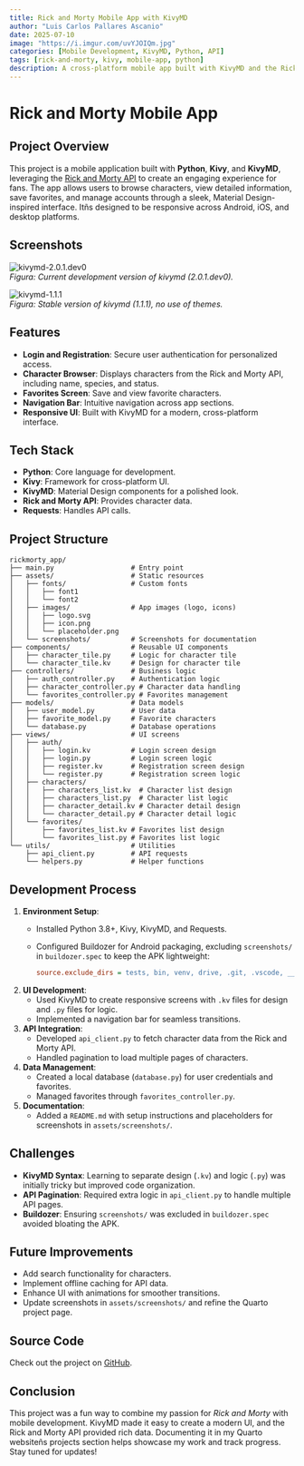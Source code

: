 ```yaml
---
title: Rick and Morty Mobile App with KivyMD
author: "Luis Carlos Pallares Ascanio"
date: 2025-07-10
image: "https://i.imgur.com/uvYJOIQm.jpg"
categories: [Mobile Development, KivyMD, Python, API]
tags: [rick-and-morty, kivy, mobile-app, python]
description: A cross-platform mobile app built with KivyMD and the Rick and Morty API, featuring character browsing, favorites, and authentication.
---
```


# Rick and Morty Mobile App

## Project Overview

This project is a mobile application built with **Python**, **Kivy**, and **KivyMD**, leveraging the [Rick and Morty API](https://rickandmortyapi.com/) to create an engaging experience for fans. The app allows users to browse characters, view detailed information, save favorites, and manage accounts through a sleek, Material Design-inspired interface. Itñs designed to be responsive across Android, iOS, and desktop platforms.

## Screenshots

![kivymd-2.0.1.dev0](https://i.imgur.com/u6i9N4G.jpeg)  
*Figura: Current development version of kivymd (2.0.1.dev0).*

![kivymd-1.1.1](https://i.imgur.com/j0AL1oc.jpeg)  
*Figura: Stable version of kivymd (1.1.1), no use of themes.*


## Features

- **Login and Registration**: Secure user authentication for personalized access.
- **Character Browser**: Displays characters from the Rick and Morty API, including name, species, and status.
- **Favorites Screen**: Save and view favorite characters.
- **Navigation Bar**: Intuitive navigation across app sections.
- **Responsive UI**: Built with KivyMD for a modern, cross-platform interface.

## Tech Stack

- **Python**: Core language for development.
- **Kivy**: Framework for cross-platform UI.
- **KivyMD**: Material Design components for a polished look.
- **Rick and Morty API**: Provides character data.
- **Requests**: Handles API calls.

## Project Structure

```
rickmorty_app/
├── main.py                   # Entry point
├── assets/                   # Static resources
│   ├── fonts/                # Custom fonts
│   │   ├── font1
│   │   └── font2
│   ├── images/               # App images (logo, icons)
│   │   ├── logo.svg
│   │   ├── icon.png
│   │   └── placeholder.png
│   └── screenshots/          # Screenshots for documentation
├── components/               # Reusable UI components
│   ├── character_tile.py     # Logic for character tile
│   └── character_tile.kv     # Design for character tile
├── controllers/              # Business logic
│   ├── auth_controller.py    # Authentication logic
│   ├── character_controller.py # Character data handling
│   └── favorites_controller.py # Favorites management
├── models/                   # Data models
│   ├── user_model.py         # User data
│   ├── favorite_model.py     # Favorite characters
│   └── database.py           # Database operations
├── views/                    # UI screens
│   ├── auth/
│   │   ├── login.kv          # Login screen design
│   │   ├── login.py          # Login screen logic
│   │   ├── register.kv       # Registration screen design
│   │   └── register.py       # Registration screen logic
│   ├── characters/
│   │   ├── characters_list.kv  # Character list design
│   │   ├── characters_list.py  # Character list logic
│   │   ├── character_detail.kv # Character detail design
│   │   └── character_detail.py # Character detail logic
│   └── favorites/
│       ├── favorites_list.kv # Favorites list design
│       └── favorites_list.py # Favorites list logic
└── utils/                    # Utilities
    ├── api_client.py         # API requests
    └── helpers.py            # Helper functions
```

## Development Process

1. **Environment Setup**:
   - Installed Python 3.8+, Kivy, KivyMD, and Requests.
   - Configured Buildozer for Android packaging, excluding `screenshots/` in `buildozer.spec` to keep the APK lightweight:
     ```ini
     source.exclude_dirs = tests, bin, venv, drive, .git, .vscode, __pycache__, .kivy, screenshots
     ```

2. **UI Development**:
   - Used KivyMD to create responsive screens with `.kv` files for design and `.py` files for logic.
   - Implemented a navigation bar for seamless transitions.

3. **API Integration**:
   - Developed `api_client.py` to fetch character data from the Rick and Morty API.
   - Handled pagination to load multiple pages of characters.

4. **Data Management**:
   - Created a local database (`database.py`) for user credentials and favorites.
   - Managed favorites through `favorites_controller.py`.

5. **Documentation**:
   - Added a `README.md` with setup instructions and placeholders for screenshots in `assets/screenshots/`.

## Challenges

- **KivyMD Syntax**: Learning to separate design (`.kv`) and logic (`.py`) was initially tricky but improved code organization.
- **API Pagination**: Required extra logic in `api_client.py` to handle multiple API pages.
- **Buildozer**: Ensuring `screenshots/` was excluded in `buildozer.spec` avoided bloating the APK.

## Future Improvements

- Add search functionality for characters.
- Implement offline caching for API data.
- Enhance UI with animations for smoother transitions.
- Update screenshots in `assets/screenshots/` and refine the Quarto project page.

## Source Code

Check out the project on [GitHub](https://github.com/LCPallares/KivyMD-RickAndMorty).

## Conclusion

This project was a fun way to combine my passion for *Rick and Morty* with mobile development. KivyMD made it easy to create a modern UI, and the Rick and Morty API provided rich data. Documenting it in my Quarto websiteñs projects section helps showcase my work and track progress. Stay tuned for updates!